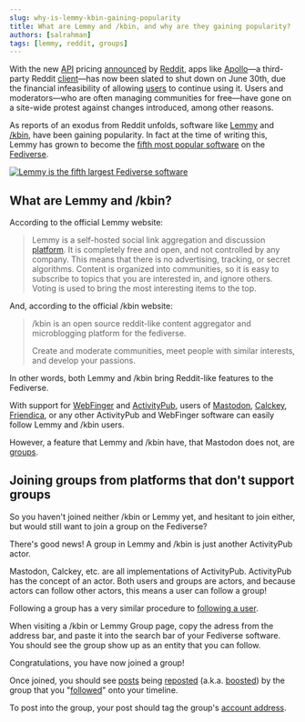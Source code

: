 ```yaml
---
slug: why-is-lemmy-kbin-gaining-popularity
title: What are Lemmy and /kbin, and why are they gaining popularity?
authors: [salrahman]
tags: [lemmy, reddit, groups]
---
```


With the new [API](/docs/tech/glossary/api) pricing [announced](https://www.redditinc.com/blog/2023apiupdates) by [Reddit](https://en.wikipedia.org/w/index.php?title=Reddit&oldid=1160000942#target=_blank), apps like [Apollo](<https://en.wikipedia.org/w/index.php?title=Apollo_(app)&oldid=1159994335#target=_blank>)—a third-party Reddit [client](/docs/glossary/client#target=_blank)—has now been slated to shut down on June 30th, due the financial infeasibility of allowing [users](/docs/glossary/user) to continue using it. Users and moderators—who are often managing communities for free—have gone on a site-wide protest against changes introduced, among other reasons.

As reports of an exodus from Reddit unfolds, software like [Lemmy](https://join-lemmy.org/#target=_blank) and [/kbin](https://kbin.pub/en#target=_blank), have been gaining popularity. In fact at the time of writing this, Lemmy has grown to become the [fifth most popular software](https://atomicpoet.org/notice/AWen4ZNYsSXqWZE9q4) on the [Fediverse](/docs/glossary/fediverse).


<a href="https://atomicpoet.org/notice/AWen4ZNYsSXqWZE9q4" target="_blank">
	<img
		src={lemmyMostPopularImage}
		alt="Lemmy is the fifth largest Fediverse software"
		style={{ maxWidth: 350 }}
	/>
</a>

## What are Lemmy and /kbin?

According to the official Lemmy website:

> Lemmy is a self-hosted social link aggregation and discussion [platform](/docs/glossary/platform). It is completely free and open, and not controlled by any company. This means that there is no advertising, tracking, or secret algorithms. Content is organized into communities, so it is easy to subscribe to topics that you are interested in, and ignore others. Voting is used to bring the most interesting items to the top.

And, according to the official /kbin website:

> /kbin is an open source reddit-like content aggregator and microblogging platform for the fediverse.
>
> Create and moderate communities, meet people with similar interests, and develop your passions.

In other words, both Lemmy and /kbin bring Reddit-like features to the Fediverse.

With support for [WebFinger](https://webfinger.net/) and [ActivityPub](https://www.w3.org/TR/activitypub/), users of [Mastodon](https://joinmastodon.org/), [Calckey](https://calckey.org/), [Friendica](https://friendi.ca/), or any other ActivityPub and WebFinger software can easily follow Lemmy and /kbin users.

However, a feature that Lemmy and /kbin have, that Mastodon does not, are [groups](/docs/glossary/group).

## Joining groups from platforms that don't support groups

So you haven't joined neither /kbin or Lemmy yet, and hesitant to join either, but would still want to join a group on the Fediverse?

There's good news! A group in Lemmy and /kbin is just another ActivityPub actor.

Mastodon, Calckey, etc. are all implementations of ActivityPub. ActivityPub has the concept of an actor. Both users and groups are actors, and because actors can follow other actors, this means a user can follow a group!

Following a group has a very similar procedure to [following a user](/docs/getting-started/following-people).

When visiting a /kbin or Lemmy Group page, copy the adress from the address bar, and paste it into the search bar of your Fediverse software. You should see the group show up as an entity that you can follow.

Congratulations, you have now joined a group!

Once joined, you should see [posts](/docs/glossary/post) being [reposted](/docs/glossary/repost) (a.k.a. [boosted](/docs/glossary/boost)) by the group that you "[followed](/docs/glossary/follow)" onto your timeline.

To post into the group, your post should tag the group's [account address](/docs/specifications/account-address).
